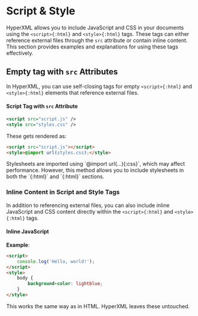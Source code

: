 
# Script & Style

HyperXML allows you to include JavaScript and CSS in your documents using the `<script>{:html}` and 
`<style>{:html}` tags. These tags can either reference external files through the `src` attribute or 
contain inline content. This section provides examples and explanations for using these tags effectively.

## Empty tag with `src` Attributes

In HyperXML, you can use self-closing tags for empty `<script>{:html}` and `<style>{:html}` elements that reference external files.

#### Script Tag with `src` Attribute

```xml filename="hyperxml" copy
<script src="script.js" />
<style src="styles.css" />
```

These gets rendered as:

```html filename="hyperxml" copy
<script src="script.js"></script>
<style>@import url(styles.css);</style>
```

<Callout type="warning">
    Stylesheets are imported using `@import url(...){:css}`, which may affect performance. However, 
    this method allows you to include stylesheets in both the `<head>{:html}` and `<body>{:html}` sections.
</Callout>

### Inline Content in Script and Style Tags

In addition to referencing external files, you can also include 
inline JavaScript and CSS content directly within the `<script>{:html}` and `<style>{:html}` tags.

#### Inline JavaScript

**Example**:
```html filename="hyperxml" copy
<script>
    console.log('Hello, world!');
</script>
<style>
    body {
        background-color: lightblue;
    }
</style>
```

<Callout type="info">
    This works the same way as in HTML. HyperXML leaves these untouched.
</Callout>